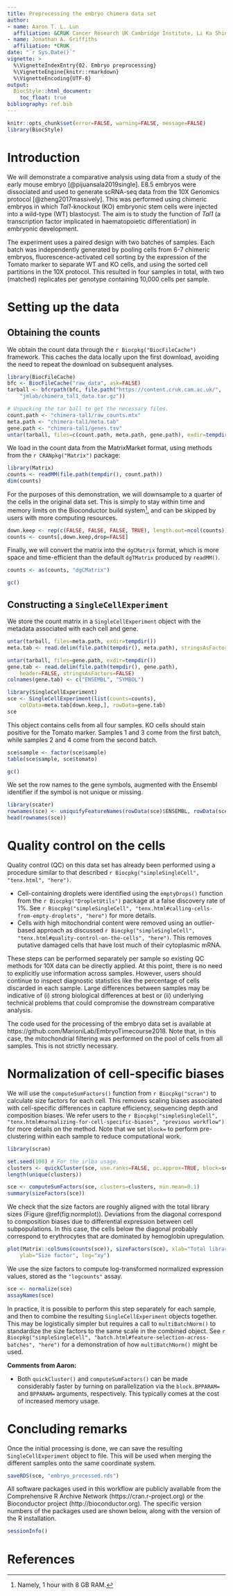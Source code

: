 ```yaml
---
title: Preprocessing the embryo chimera data set
author:
- name: Aaron T. L. Lun
  affiliation: &CRUK Cancer Research UK Cambridge Institute, Li Ka Shing Centre, Robinson Way, Cambridge CB2 0RE, United Kingdom
- name: Jonathan A. Griffiths
  affiliation: *CRUK
date: "`r Sys.Date()`"
vignette: >
  %\VignetteIndexEntry{02. Embryo preprocessing}
  %\VignetteEngine{knitr::rmarkdown}
  %\VignetteEncoding{UTF-8}
output:
  BiocStyle::html_document:
    toc_float: true
bibliography: ref.bib
---
```


<!--
AL: asterisks below remove weird highlighting on my editor.
****
-->

```r
knitr::opts_chunk$set(error=FALSE, warning=FALSE, message=FALSE)
library(BiocStyle)
```

# Introduction

We will demonstrate a comparative analysis using data from a study of the early mouse embryo [@pijuansala2019single].
E8.5 embryos were dissociated and used to generate scRNA-seq data from the 10X Genomics protocol [@zheng2017massively].
This was performed using chimeric embryos in which _Tal1_-knockout (KO) embryonic stem cells were injected into a wild-type (WT) blastocyst.
The aim is to study the function of _Tal1_ (a transcription factor implicated in haematopoietic differentiation) in embryonic development.

The experiment uses a paired design with two batches of samples.
Each batch was independently generated by pooling cells from 6-7 chimeric embryos,
fluorescence-activated cell sorting by the expression of the Tomato marker to separate WT and KO cells,
and using the sorted cell partitions in the 10X protocol.
This resulted in four samples in total, with two (matched) replicates per genotype containing 10,000 cells per sample.

# Setting up the data

## Obtaining the counts

We obtain the count data through the `r Biocpkg("BiocFileCache")` framework.
This caches the data locally upon the first download, avoiding the need to repeat the download on subsequent analyses.

```r
library(BiocFileCache)
bfc <- BiocFileCache("raw_data", ask=FALSE)
tarball <- bfcrpath(bfc, file.path("https://content.cruk.cam.ac.uk/",
    "jmlab/chimera_tal1_data.tar.gz"))

# Unpacking the tar ball to get the necessary files.
count.path <- "chimera-tal1/raw_counts.mtx"
meta.path <- "chimera-tal1/meta.tab"
gene.path <- "chimera-tal1/genes.tsv"
untar(tarball, files=c(count.path, meta.path, gene.path), exdir=tempdir())
```

We load in the count data from the MatrixMarket format, using methods from the `r CRANpkg("Matrix")` package:

```r
library(Matrix)
counts <- readMM(file.path(tempdir(), count.path)) 
dim(counts)
```

For the purposes of this demonstration, we will downsample to a quarter of the cells in the original data set.
This is simply to stay within time and memory limits on the Bioconductor build system^[Namely, 1 hour with 8 GB RAM.], and can be skipped by users with more computing resources.

```r
down.keep <- rep(c(FALSE, FALSE, FALSE, TRUE), length.out=ncol(counts))
counts <- counts[,down.keep,drop=FALSE]
```

Finally, we will convert the matrix into the `dgCMatrix` format, which is more space and time-efficient than the default `dgTMatrix` produced by `readMM()`.

```r
counts <- as(counts, "dgCMatrix") 
```

```r
gc()
```

## Constructing a `SingleCellExperiment`

We store the count matrix in a `SingleCellExperiment` object with the metadata associated with each cell and gene.

```r
untar(tarball, files=meta.path, exdir=tempdir())
meta.tab <- read.delim(file.path(tempdir(), meta.path), stringsAsFactors=FALSE)

untar(tarball, files=gene.path, exdir=tempdir())
gene.tab <- read.delim(file.path(tempdir(), gene.path), 
    header=FALSE, stringsAsFactors=FALSE)
colnames(gene.tab) <- c("ENSEMBL", "SYMBOL")

library(SingleCellExperiment)
sce <- SingleCellExperiment(list(counts=counts), 
    colData=meta.tab[down.keep,], rowData=gene.tab)
sce
```

This object contains cells from all four samples.
KO cells should stain positive for the Tomato marker.
Samples 1 and 3 come from the first batch, while samples 2 and 4 come from the second batch.

```r
sce$sample <- factor(sce$sample)
table(sce$sample, sce$tomato)
```

```r
gc()
```

We set the row names to the gene symbols, augmented with the Ensembl identifier if the symbol is not unique or missing.

```r
library(scater)
rownames(sce) <- uniquifyFeatureNames(rowData(sce)$ENSEMBL, rowData(sce)$SYMBOL)
head(rownames(sce))
```

# Quality control on the cells

Quality control (QC) on this data set has already been performed using a procedure similar to that described `r Biocpkg("simpleSingleCell", "tenx.html", "here")`.

- Cell-containing droplets were identified using the `emptyDrops()` function from the `r Biocpkg("DropletUtils")` package at a false discovery rate of 1%.
See `r Biocpkg("simpleSingleCell", "tenx.html#calling-cells-from-empty-droplets", "here")` for more details.
- Cells with high mitochondrial content were removed using an outlier-based approach as discussed `r Biocpkg("simpleSingleCell", "tenx.html#quality-control-on-the-cells", "here")`.
This removes putative damaged cells that have lost much of their cytoplasmic mRNA.

These steps can be performed separately per sample so existing QC methods for 10X data can be directly applied.
At this point, there is no need to explicitly use information across samples.
However, users should continue to inspect diagnostic statistics like the percentage of cells discarded in each sample.
Large differences between samples may be indicative of (i) strong biological differences at best or 
(ii) underlying technical problems that could compromise the downstream comparative analysis.

The code used for the processing of the embryo data set is available at https://github.com/MarioniLab/EmbryoTimecourse2018.
Note that, in this case, the mitochondrial filtering was performed on the pool of cells from all samples.
This is not strictly necessary.

# Normalization of cell-specific biases

We will use the `computeSumFactors()` function from `r Biocpkg("scran")` to calculate size factors for each cell.
This removes scaling biases associated with cell-specific differences in capture efficiency, sequencing depth and composition biases. 
We refer users to the `r Biocpkg("simpleSingleCell", "tenx.html#normalizing-for-cell-specific-biases", "previous workflow")` for more details on the method.
Note that we set `block=` to perform pre-clustering within each sample to reduce computational work.

```r
library(scran)

set.seed(100) # For the irlba usage.
clusters <- quickCluster(sce, use.ranks=FALSE, pc.approx=TRUE, block=sce$sample)
length(unique(clusters))

sce <- computeSumFactors(sce, clusters=clusters, min.mean=0.1)
summary(sizeFactors(sce))    
```

We check that the size factors are roughly aligned with the total library sizes (Figure \@ref(fig:normplot)).
Deviations from the diagonal correspond to composition biases due to differential expression between cell subpopulations.
In this case, the cells below the diagonal probably correspond to erythrocytes that are dominated by hemoglobin upregulation.

```r
plot(Matrix::colSums(counts(sce)), sizeFactors(sce), xlab="Total library size", 
    ylab="Size factor", log="xy")
```

We use the size factors to compute log-transformed normalized expression values, stored as the `"logcounts"` assay.

```r
sce <- normalize(sce)
assayNames(sce)
```

In practice, it is possible to perform this step separately for each sample, and then to combine the resulting `SingleCellExperiment` objects together.
This may be logistically simpler but requires a call to `multiBatchNorm()` to standardize the size factors to the same scale in the combined object.
See `r Biocpkg("simpleSingleCell", "batch.html#feature-selection-across-batches", "here")` for a demonstration of how `multiBatchNorm()` might be used.

**Comments from Aaron:**

- Both `quickCluster()` and `computeSumFactors()` can be made considerably faster by turning on parallelization via the `block.BPPARAM=` and `BPPARAM=` arguments, respectively.
This typically comes at the cost of increased memory usage.

# Concluding remarks

Once the initial processing is done, we can save the resulting `SingleCellExperiment` object to file.
This will be used when merging the different samples onto the same coordinate system.

```r
saveRDS(sce, "embryo_processed.rds")
```

All software packages used in this workflow are publicly available from the Comprehensive R Archive Network (https://cran.r-project.org) or the Bioconductor project (http://bioconductor.org). 
The specific version numbers of the packages used are shown below, along with the version of the R installation.

```r
sessionInfo()
```

# References
